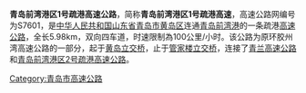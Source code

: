 {{中国高速公路信息框
| 编号 = S7601
| 自定头部 = [[File:Shandong_Expwy_S7601_sign_with_name.svg|130px]]
| 名称 = 青岛前湾港区1号疏港高速公路
| 地圖 = 
| 路線簡稱 = 青岛前湾港区1号疏港
| 最近通車日期 = 
| 规划总里程 = 5.98
| 起點 = 黄岛立交桥
| 終點 = 管家楼立交桥
| 出口處數 = 
| 服务区数 = 
}}

'''青岛前湾港区1号疏港高速公路'''，简称'''青岛前湾港区1号疏港高速'''，高速公路网编号为S7601，是[[中华人民共和国|中华人民共和国]][[山东省|山东省]][[青岛市|青岛市]][[黄岛区|黄岛区]]连通[[青岛前湾港|青岛前湾港]]的一条疏港[[高速公路|高速公路]]，全长5.98km，双向四车道，时速限制為100公里/小时。该公路为原环胶州湾高速公路的一部分，起于[[黄岛立交桥|黄岛立交桥]]，止于[[管家楼立交桥|管家楼立交桥]]，连接了[[青兰高速公路|青兰高速公路]]和[[青岛前湾港区2号疏港高速公路|青岛前湾港区2号疏港高速公路]]。

{{青岛市交通}}
[[Category:青岛市高速公路|Category:青岛市高速公路]]

{{Qingdao-stub}}
{{transp-stub}}